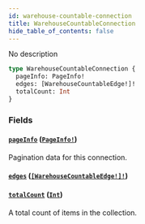 ```yaml
---
id: warehouse-countable-connection
title: WarehouseCountableConnection
hide_table_of_contents: false
---
```


No description

```graphql
type WarehouseCountableConnection {
  pageInfo: PageInfo!
  edges: [WarehouseCountableEdge!]!
  totalCount: Int
}
```

### Fields

#### [`pageInfo`](#) ([`PageInfo!`](../../../developer/api-reference/objects/page-info))

Pagination data for this connection.

#### [`edges`](#) ([`[WarehouseCountableEdge!]!`](../../../developer/api-reference/objects/warehouse-countable-edge))

#### [`totalCount`](#) ([`Int`](../../../developer/api-reference/scalars/int))

A total count of items in the collection.
